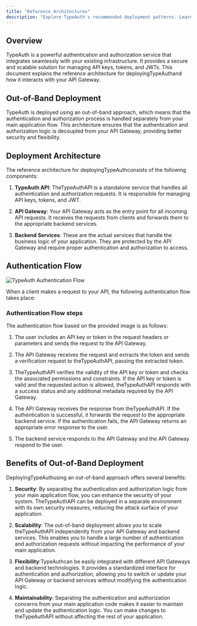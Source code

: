 ```yaml
---
title: "Reference Architectures"
description: "Explore TypeAuth's recommended deployment patterns. Learn how to integrate our authentication service with your existing API infrastructure securely."
---
```


## Overview

TypeAuth is a powerful authentication and authorization service that integrates seamlessly with your existing infrastructure. It provides a secure and scalable solution for managing API keys, tokens, and JWTs. This document explains the reference architecture for deployingTypeAuthand how it interacts with your API Gateway.

## Out-of-Band Deployment

TypeAuth is deployed using an out-of-band approach, which means that the authentication and authorization process is handled separately from your main application flow. This architecture ensures that the authentication and authorization logic is decoupled from your API Gateway, providing better security and flexibility.

## Deployment Architecture

The reference architecture for deployingTypeAuthconsists of the following components:

1. **TypeAuth API**: TheTypeAuthAPI is a standalone service that handles all authentication and authorization requests. It is responsible for managing API keys, tokens, and JWT.

2. **API Gateway**: Your API Gateway acts as the entry point for all incoming API requests. It receives the requests from clients and forwards them to the appropriate backend services.

3. **Backend Services**: These are the actual services that handle the business logic of your application. They are protected by the API Gateway and require proper authentication and authorization to access.

## Authentication Flow

![TypeAuth Authentication Flow](https://developers.userzero.io/diagram-docs.png)

When a client makes a request to your API, the following authentication flow takes place:
  
### Authentication Flow steps

The authentication flow based on the provided image is as follows:

1. The user includes an API key or token in the request headers or parameters and sends the request to the API Gateway.

2. The API Gateway receives the request and extracts the token and sends a verification request to theTypeAuthAPI, passing the extracted token.

3. TheTypeAuthAPI verifies the validity of the API key or token and checks the associated permissions and constraints. If the API key or token is valid and the requested action is allowed, theTypeAuthAPI responds with a success status and any additional metadata required by the API Gateway.

4. The API Gateway receives the response from theTypeAuthAPI. If the authentication is successful, it forwards the request to the appropriate backend service. If the authentication fails, the API Gateway returns an appropriate error response to the user.

5. The backend service responds to the API Gateway and the API Gateway respond to the user.

## Benefits of Out-of-Band Deployment

DeployingTypeAuthusing an out-of-band approach offers several benefits:

1. **Security**: By separating the authentication and authorization logic from your main application flow, you can enhance the security of your system. TheTypeAuthAPI can be deployed in a separate environment with its own security measures, reducing the attack surface of your application.

2. **Scalability**: The out-of-band deployment allows you to scale theTypeAuthAPI independently from your API Gateway and backend services. This enables you to handle a large number of authentication and authorization requests without impacting the performance of your main application.

3. **Flexibility**:TypeAuthcan be easily integrated with different API Gateways and backend technologies. It provides a standardized interface for authentication and authorization, allowing you to switch or update your API Gateway or backend services without modifying the authentication logic.

4. **Maintainability**: Separating the authentication and authorization concerns from your main application code makes it easier to maintain and update the authentication logic. You can make changes to theTypeAuthAPI without affecting the rest of your application.
